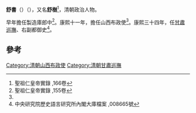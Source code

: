 '''舒書'''（{{bd|？||？|catIdx=}}）（{{lang-mnc|ᡧᡠᡧᡠ|v=šušu}}），又名'''舒樹'''<ref>聖祖仁皇帝實錄 ,166卷</ref>，清朝政治人物。

早年擔任製造庫郎中<ref name="#1">聖祖仁皇帝實錄 ,155卷</ref>。康熙十一年，擔任山西布政使<ref name="#1"/>。康熙三十四年，任[[甘肅巡撫|甘肅巡撫]]、右副都御史<ref>中央研究院歷史語言研究所內閣大庫檔案 ,008665號</ref>。

==參考==
{{Reflist}}
{{清朝人物小作品}}
[[Category:清朝山西布政使|Category:清朝山西布政使]]
[[Category:清朝甘肅巡撫|Category:清朝甘肅巡撫]]